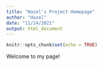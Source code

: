 ```yaml
---
title: "Hazel's Project Homepage"
author: "Hazel"
date: "11/24/2021"
output: html_document
---
```


```r
knitr::opts_chunk$set(echo = TRUE)
```

Welcome to my page!